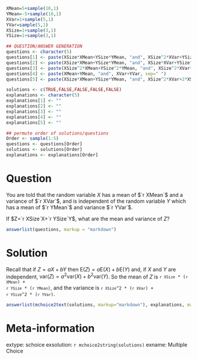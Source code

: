 ```r
XMean=5+sample(10,1)
YMean=-5+sample(10,1)
XVar=1+sample(5,1)
YVar=sample(5,1)
XSize=1+sample(3,1)
YSize=1+sample(3,1)

## QUESTION/ANSWER GENERATION
questions <- character(5)
questions[1] <- paste(XSize*XMean+YSize*YMean, "and", XSize^2*XVar+YSize^2*YVar, sep=" ")
questions[2] <- paste(XSize*XMean+YSize*YMean, "and", XSize*XVar+YSize*YVar, sep=" ")
questions[3] <- paste(XSize^2*XMean+YSize^2*YMean, "and", XSize^2*XVar+YSize^2*YVar, sep=" ")
questions[4] <- paste(XMean+YMean, "and", XVar+YVar, sep=" ")
questions[5] <- paste(XSize*XMean+YSize*YMean, "and", XSize^2*XVar+2*XSize*YSize*XVar+YSize^2*YVar, sep=" ")

solutions <- c(TRUE,FALSE,FALSE,FALSE,FALSE)
explanations <- character(5)
explanations[1] <- ""
explanations[2] <- ""
explanations[3] <- ""
explanations[4] <- ""
explanations[5] <- ""

## permute order of solutions/questions
Order <- sample(1:5)
questions <- questions[Order]
solutions <- solutions[Order]
explanations <- explanations[Order]  
```

Question
========

You are told that the random variable $X$ has a mean of $`r XMean`$ and a variance of $`r XVar`$, and is independent of the random variable $Y$ which has a mean of $`r YMean`$ and variance $`r YVar`$.

If $Z=`r XSize`X+`r YSize`Y$, what are the mean and variance of $Z$?

```r
answerlist(questions, markup = "markdown")
```

Solution
========

Recall that if $Z = aX + bY$ then $\mbox{E}(Z) = a \mbox{E}(X) + b \mbox{E}(Y)$ and, if $X$ and $Y$ are independent, $\mbox{var}(Z) = a^2 \mbox{var}(X) + b^2 \mbox{var}(Y)$. So the mean of $Z$ is <code>`r XSize` * (`r XMean`) + `r YSize` * (`r YMean`)</code>, and the variance is <code>`r XSize`^2 * (`r XVar`) + `r YSize`^2 * (`r YVar`)</code>.

```r
answerlist(mchoice2text(solutions, markup="markdown"), explanations, markup = "markdown")
```

Meta-information
================
extype: schoice
exsolution: `r mchoice2string(solutions)`
exname: Multiple Choice
